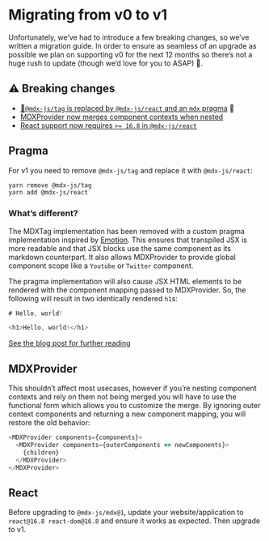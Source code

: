 # Migrating from v0 to v1

Unfortunately, we’ve had to introduce a few breaking changes, so we’ve written a migration guide.
In order to ensure as seamless of an upgrade as possible we plan on supporting v0 for the next
12 months so there’s not a huge rush to update (though we’d love for you to ASAP) 📆.

## ⚠️ Breaking changes

- [🚨`@mdx-js/tag` is replaced by `@mdx-js/react` and an `mdx` pragma](#pragma) 🚨
- [MDXProvider now merges component contexts when nested](#mdxprovider)
- [React support now requires `>= 16.8` in `@mdx-js/react`](#react)

## Pragma

For v1 you need to remove `@mdx-js/tag` and replace it with `@mdx-js/react`:

```sh
yarn remove @mdx-js/tag
yarn add @mdx-js/react
```

### What’s different?

The MDXTag implementation has been removed with a custom pragma implementation inspired by
[Emotion](https://emotion.sh/docs/css-prop#jsx-pragma).
This ensures that transpiled JSX is more readable and that JSX blocks use the same component
as its markdown counterpart.
It also allows MDXProvider to provide global component scope like a `Youtube` or `Twitter`
component.

The pragma implementation will also cause JSX HTML elements to be rendered with the component
mapping passed to MDXProvider.
So, the following will result in two identically rendered `h1`s:

```js
# Hello, world!

<h1>Hello, world!</h1>
```

[See the blog post for further reading](https://mdxjs.com/blog/custom-pragma)

## MDXProvider

This shouldn’t affect most usecases, however if you’re nesting component contexts and rely on them not
being merged you will have to use the functional form which allows you to customize the merge.
By ignoring outer context components and returning a new component mapping, you will restore the old behavior:

```js
<MDXProvider components={components}>
  <MDXProvider components={outerComponents => newComponents}>
    {children}
  </MDXProvider>
</MDXProvider>
```

## React

Before upgrading to `@mdx-js/mdx@1`, update your website/application to `react@16.8 react-dom@16.8` and ensure it works as expected. Then upgrade to v1.
